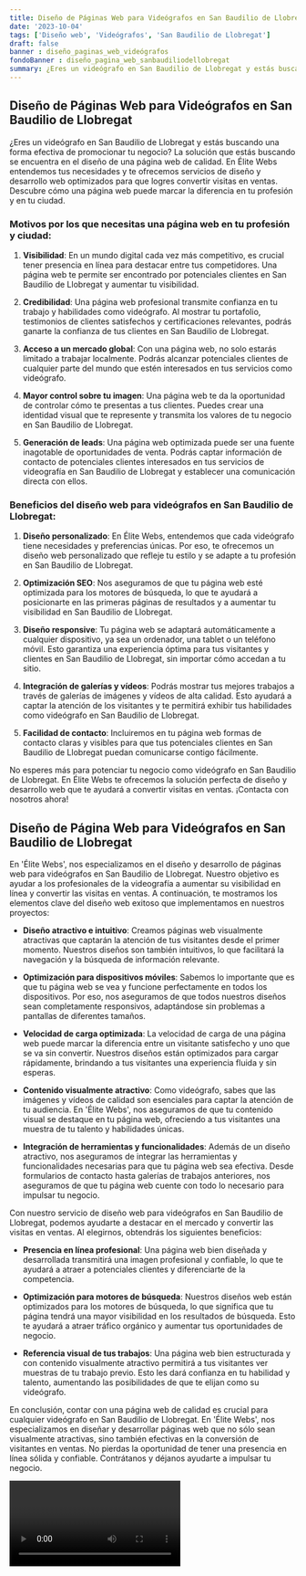 ```yaml
---
title: Diseño de Páginas Web para Videógrafos en San Baudilio de Llobregat
date: '2023-10-04'
tags: ['Diseño web', 'Videógrafos', 'San Baudilio de Llobregat']
draft: false
banner : diseño_paginas_web_videógrafos
fondoBanner : diseño_pagina_web_sanbaudiliodellobregat
summary: ¿Eres un videógrafo en San Baudilio de Llobregat y estás buscando una forma efectiva de promocionar tu negocio? La solución que estás buscando se encuentra en el diseño de una página web de calidad. En Élite Webs entendemos tus necesidades y te ofrecemos servicios de diseño y desarrollo web optimizados para que logres convertir visitas en ventas. Descubre cómo una página web puede marcar la diferencia en tu profesión y en tu ciudad.
---
```


## Diseño de Páginas Web para Videógrafos en San Baudilio de Llobregat

¿Eres un videógrafo en San Baudilio de Llobregat y estás buscando una forma efectiva de promocionar tu negocio? La solución que estás buscando se encuentra en el diseño de una página web de calidad. En Élite Webs entendemos tus necesidades y te ofrecemos servicios de diseño y desarrollo web optimizados para que logres convertir visitas en ventas. Descubre cómo una página web puede marcar la diferencia en tu profesión y en tu ciudad.

### Motivos por los que necesitas una página web en tu profesión y ciudad:

1. **Visibilidad**: En un mundo digital cada vez más competitivo, es crucial tener presencia en línea para destacar entre tus competidores. Una página web te permite ser encontrado por potenciales clientes en San Baudilio de Llobregat y aumentar tu visibilidad.

2. **Credibilidad**: Una página web profesional transmite confianza en tu trabajo y habilidades como videógrafo. Al mostrar tu portafolio, testimonios de clientes satisfechos y certificaciones relevantes, podrás ganarte la confianza de tus clientes en San Baudilio de Llobregat.

3. **Acceso a un mercado global**: Con una página web, no solo estarás limitado a trabajar localmente. Podrás alcanzar potenciales clientes de cualquier parte del mundo que estén interesados en tus servicios como videógrafo.

4. **Mayor control sobre tu imagen**: Una página web te da la oportunidad de controlar cómo te presentas a tus clientes. Puedes crear una identidad visual que te represente y transmita los valores de tu negocio en San Baudilio de Llobregat.

5. **Generación de leads**: Una página web optimizada puede ser una fuente inagotable de oportunidades de venta. Podrás captar información de contacto de potenciales clientes interesados en tus servicios de videografía en San Baudilio de Llobregat y establecer una comunicación directa con ellos.

### Beneficios del diseño web para videógrafos en San Baudilio de Llobregat:

1. **Diseño personalizado**: En Élite Webs, entendemos que cada videógrafo tiene necesidades y preferencias únicas. Por eso, te ofrecemos un diseño web personalizado que refleje tu estilo y se adapte a tu profesión en San Baudilio de Llobregat.

2. **Optimización SEO**: Nos aseguramos de que tu página web esté optimizada para los motores de búsqueda, lo que te ayudará a posicionarte en las primeras páginas de resultados y a aumentar tu visibilidad en San Baudilio de Llobregat.

3. **Diseño responsive**: Tu página web se adaptará automáticamente a cualquier dispositivo, ya sea un ordenador, una tablet o un teléfono móvil. Esto garantiza una experiencia óptima para tus visitantes y clientes en San Baudilio de Llobregat, sin importar cómo accedan a tu sitio.

4. **Integración de galerías y vídeos**: Podrás mostrar tus mejores trabajos a través de galerías de imágenes y vídeos de alta calidad. Esto ayudará a captar la atención de los visitantes y te permitirá exhibir tus habilidades como videógrafo en San Baudilio de Llobregat.

5. **Facilidad de contacto**: Incluiremos en tu página web formas de contacto claras y visibles para que tus potenciales clientes en San Baudilio de Llobregat puedan comunicarse contigo fácilmente.

No esperes más para potenciar tu negocio como videógrafo en San Baudilio de Llobregat. En Élite Webs te ofrecemos la solución perfecta de diseño y desarrollo web que te ayudará a convertir visitas en ventas. ¡Contacta con nosotros ahora!

<GifSeo />

<Cta />

## Diseño de Página Web para Videógrafos en San Baudilio de Llobregat

En 'Élite Webs', nos especializamos en el diseño y desarrollo de páginas web para videógrafos en San Baudilio de Llobregat. Nuestro objetivo es ayudar a los profesionales de la videografía a aumentar su visibilidad en línea y convertir las visitas en ventas. A continuación, te mostramos los elementos clave del diseño web exitoso que implementamos en nuestros proyectos:

- **Diseño atractivo e intuitivo**: Creamos páginas web visualmente atractivas que captarán la atención de tus visitantes desde el primer momento. Nuestros diseños son también intuitivos, lo que facilitará la navegación y la búsqueda de información relevante.

- **Optimización para dispositivos móviles**: Sabemos lo importante que es que tu página web se vea y funcione perfectamente en todos los dispositivos. Por eso, nos aseguramos de que todos nuestros diseños sean completamente responsivos, adaptándose sin problemas a pantallas de diferentes tamaños.

- **Velocidad de carga optimizada**: La velocidad de carga de una página web puede marcar la diferencia entre un visitante satisfecho y uno que se va sin convertir. Nuestros diseños están optimizados para cargar rápidamente, brindando a tus visitantes una experiencia fluida y sin esperas.

- **Contenido visualmente atractivo**: Como videógrafo, sabes que las imágenes y vídeos de calidad son esenciales para captar la atención de tu audiencia. En 'Élite Webs', nos aseguramos de que tu contenido visual se destaque en tu página web, ofreciendo a tus visitantes una muestra de tu talento y habilidades únicas.

- **Integración de herramientas y funcionalidades**: Además de un diseño atractivo, nos aseguramos de integrar las herramientas y funcionalidades necesarias para que tu página web sea efectiva. Desde formularios de contacto hasta galerías de trabajos anteriores, nos aseguramos de que tu página web cuente con todo lo necesario para impulsar tu negocio.

Con nuestro servicio de diseño web para videógrafos en San Baudilio de Llobregat, podemos ayudarte a destacar en el mercado y convertir las visitas en ventas. Al elegirnos, obtendrás los siguientes beneficios:

- **Presencia en línea profesional**: Una página web bien diseñada y desarrollada transmitirá una imagen profesional y confiable, lo que te ayudará a atraer a potenciales clientes y diferenciarte de la competencia.

- **Optimización para motores de búsqueda**: Nuestros diseños web están optimizados para los motores de búsqueda, lo que significa que tu página tendrá una mayor visibilidad en los resultados de búsqueda. Esto te ayudará a atraer tráfico orgánico y aumentar tus oportunidades de negocio.

- **Referencia visual de tus trabajos**: Una página web bien estructurada y con contenido visualmente atractivo permitirá a tus visitantes ver muestras de tu trabajo previo. Esto les dará confianza en tu habilidad y talento, aumentando las posibilidades de que te elijan como su videógrafo.

En conclusión, contar con una página web de calidad es crucial para cualquier videógrafo en San Baudilio de Llobregat. En 'Élite Webs', nos especializamos en diseñar y desarrollar páginas web que no sólo sean visualmente atractivas, sino también efectivas en la conversión de visitantes en ventas. No pierdas la oportunidad de tener una presencia en línea sólida y confiable. Contrátanos y déjanos ayudarte a impulsar tu negocio.

<Video />

<CtaBot job='Videógrafos' city='San Baudilio de Llobregat'/>

<Gmaps query='San Baudilio de Llobregat+españa+maps' />